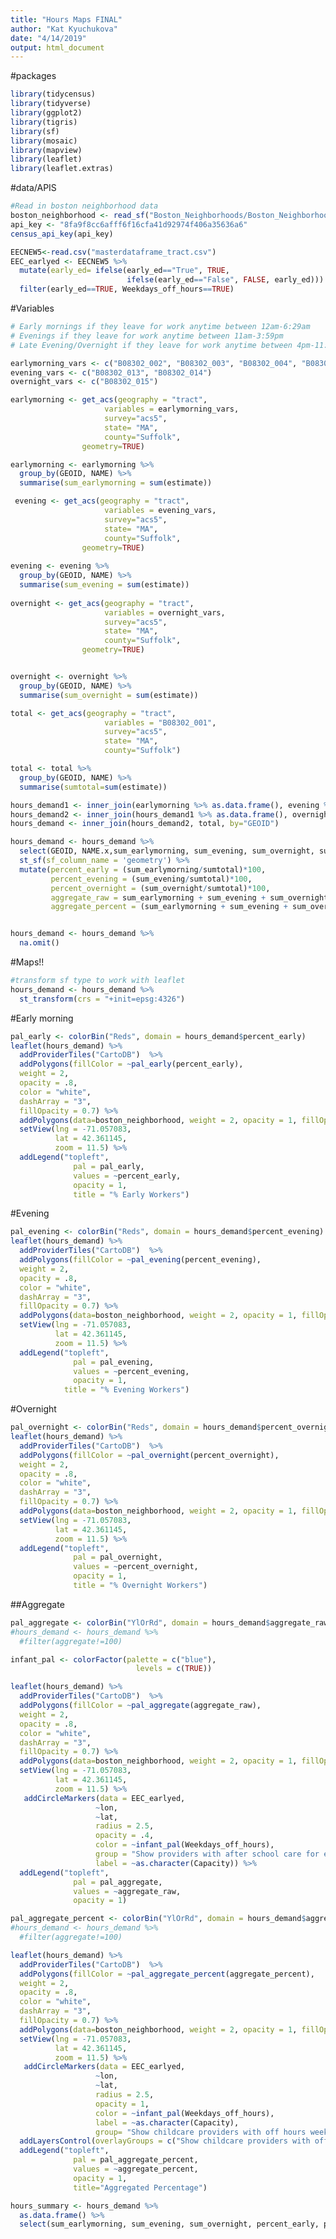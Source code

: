 ```yaml
---
title: "Hours Maps FINAL"
author: "Kat Kyuchukova"
date: "4/14/2019"
output: html_document
---
```


#packages
```r
library(tidycensus)
library(tidyverse)
library(ggplot2)
library(tigris)
library(sf)
library(mosaic)
library(mapview)
library(leaflet)
library(leaflet.extras)
```

#data/APIS
```r
#Read in boston neighborhood data
boston_neighborhood <- read_sf("Boston_Neighborhoods/Boston_Neighborhoods.shp")
api_key <- "8fa9f8cc6afff6f16cfa41d92974f406a35636a6"
census_api_key(api_key)

EECNEW5<-read.csv("masterdataframe_tract.csv")
EEC_earlyed <- EECNEW5 %>%
  mutate(early_ed= ifelse(early_ed=="True", TRUE,
                          ifelse(early_ed=="False", FALSE, early_ed))) %>%
  filter(early_ed==TRUE, Weekdays_off_hours==TRUE)
```



#Variables
```r
# Early mornings if they leave for work anytime between 12am-6:29am
# Evenings if they leave for work anytime between 11am-3:59pm
# Late Evening/Overnight if they leave for work anytime between 4pm-11:59pm

earlymorning_vars <- c("B08302_002", "B08302_003", "B08302_004", "B08302_005")
evening_vars <- c("B08302_013", "B08302_014")
overnight_vars <- c("B08302_015")

earlymorning <- get_acs(geography = "tract",
                     variables = earlymorning_vars,
                     survey="acs5",
                     state= "MA",
                     county="Suffolk",
                geometry=TRUE)

earlymorning <- earlymorning %>%
  group_by(GEOID, NAME) %>%
  summarise(sum_earlymorning = sum(estimate))

 evening <- get_acs(geography = "tract",
                     variables = evening_vars,
                     survey="acs5",
                     state= "MA",
                     county="Suffolk",
                geometry=TRUE)
 
evening <- evening %>%
  group_by(GEOID, NAME) %>%
  summarise(sum_evening = sum(estimate))
 
overnight <- get_acs(geography = "tract",
                     variables = overnight_vars,
                     survey="acs5",
                     state= "MA",
                     county="Suffolk",
                geometry=TRUE)


overnight <- overnight %>%
  group_by(GEOID, NAME) %>%
  summarise(sum_overnight = sum(estimate))

total <- get_acs(geography = "tract",
                     variables = "B08302_001",
                     survey="acs5",
                     state= "MA",
                     county="Suffolk")

total <- total %>%
  group_by(GEOID, NAME) %>%
  summarise(sumtotal=sum(estimate))

hours_demand1 <- inner_join(earlymorning %>% as.data.frame(), evening %>% as.data.frame(), by = "GEOID")
hours_demand2 <- inner_join(hours_demand1 %>% as.data.frame(), overnight %>% as.data.frame(), by="GEOID")
hours_demand <- inner_join(hours_demand2, total, by="GEOID")

hours_demand <- hours_demand %>%
  select(GEOID, NAME.x,sum_earlymorning, sum_evening, sum_overnight, sumtotal, geometry) %>%
  st_sf(sf_column_name = 'geometry') %>%
  mutate(percent_early = (sum_earlymorning/sumtotal)*100,
         percent_evening = (sum_evening/sumtotal)*100,
         percent_overnight = (sum_overnight/sumtotal)*100,
         aggregate_raw = sum_earlymorning + sum_evening + sum_overnight,
         aggregate_percent = (sum_earlymorning + sum_evening + sum_overnight)/sumtotal*100)


hours_demand <- hours_demand %>%
  na.omit()
```

#Maps!!
```r
#transform sf type to work with leaflet
hours_demand <- hours_demand %>%
  st_transform(crs = "+init=epsg:4326")
```

#Early morning
```r
pal_early <- colorBin("Reds", domain = hours_demand$percent_early)
leaflet(hours_demand) %>%
  addProviderTiles("CartoDB")  %>%
  addPolygons(fillColor = ~pal_early(percent_early),
  weight = 2,
  opacity = .8,
  color = "white",
  dashArray = "3",
  fillOpacity = 0.7) %>%
  addPolygons(data=boston_neighborhood, weight = 2, opacity = 1, fillOpacity=0, stroke=TRUE, color="black", label=~Name) %>% #adding neighborhood data
  setView(lng = -71.057083, 
          lat = 42.361145, 
          zoom = 11.5) %>%
  addLegend("topleft", 
              pal = pal_early, 
              values = ~percent_early,
              opacity = 1,
              title = "% Early Workers")
```


#Evening
```r
pal_evening <- colorBin("Reds", domain = hours_demand$percent_evening)
leaflet(hours_demand) %>%
  addProviderTiles("CartoDB")  %>%
  addPolygons(fillColor = ~pal_evening(percent_evening),
  weight = 2,
  opacity = .8,
  color = "white",
  dashArray = "3",
  fillOpacity = 0.7) %>%
  addPolygons(data=boston_neighborhood, weight = 2, opacity = 1, fillOpacity=0, stroke=TRUE, color="black", label=~Name) %>% #adding neighborhood data
  setView(lng = -71.057083, 
          lat = 42.361145, 
          zoom = 11.5) %>%
  addLegend("topleft", 
              pal = pal_evening, 
              values = ~percent_evening,
              opacity = 1,
            title = "% Evening Workers")
```


#Overnight
```r
pal_overnight <- colorBin("Reds", domain = hours_demand$percent_overnight)
leaflet(hours_demand) %>%
  addProviderTiles("CartoDB")  %>%
  addPolygons(fillColor = ~pal_overnight(percent_overnight),
  weight = 2,
  opacity = .8,
  color = "white",
  dashArray = "3",
  fillOpacity = 0.7) %>%
  addPolygons(data=boston_neighborhood, weight = 2, opacity = 1, fillOpacity=0, stroke=TRUE, color="black", label=~Name) %>% #adding neighborhood data
  setView(lng = -71.057083, 
          lat = 42.361145, 
          zoom = 11.5) %>%
  addLegend("topleft", 
              pal = pal_overnight, 
              values = ~percent_overnight,
              opacity = 1,
              title = "% Overnight Workers")
```



##Aggregate
```r
pal_aggregate <- colorBin("YlOrRd", domain = hours_demand$aggregate_raw)
#hours_demand <- hours_demand %>%
  #filter(aggregate!=100)

infant_pal <- colorFactor(palette = c("blue"),
                            levels = c(TRUE))

leaflet(hours_demand) %>%
  addProviderTiles("CartoDB")  %>%
  addPolygons(fillColor = ~pal_aggregate(aggregate_raw),
  weight = 2,
  opacity = .8,
  color = "white",
  dashArray = "3",
  fillOpacity = 0.7) %>%
  addPolygons(data=boston_neighborhood, weight = 2, opacity = 1, fillOpacity=0, stroke=TRUE, color="black", label=~Name) %>% #adding neighborhood data
  setView(lng = -71.057083, 
          lat = 42.361145, 
          zoom = 11.5) %>%
   addCircleMarkers(data = EEC_earlyed,
                   ~lon,
                   ~lat,
                   radius = 2.5,
                   opacity = .4,
                   color = ~infant_pal(Weekdays_off_hours),
                   group = "Show providers with after school care for early ed",
                   label = ~as.character(Capacity)) %>%
  addLegend("topleft", 
              pal = pal_aggregate, 
              values = ~aggregate_raw,
              opacity = 1)

pal_aggregate_percent <- colorBin("YlOrRd", domain = hours_demand$aggregate_percent)
#hours_demand <- hours_demand %>%
  #filter(aggregate!=100)

leaflet(hours_demand) %>%
  addProviderTiles("CartoDB")  %>%
  addPolygons(fillColor = ~pal_aggregate_percent(aggregate_percent),
  weight = 2,
  opacity = .8,
  color = "white",
  dashArray = "3",
  fillOpacity = 0.7) %>%
  addPolygons(data=boston_neighborhood, weight = 2, opacity = 1, fillOpacity=0, stroke=TRUE, color="black", label=~Name) %>% #adding neighborhood data
  setView(lng = -71.057083, 
          lat = 42.361145, 
          zoom = 11.5) %>%
   addCircleMarkers(data = EEC_earlyed,
                   ~lon,
                   ~lat,
                   radius = 2.5,
                   opacity = 1,
                   color = ~infant_pal(Weekdays_off_hours),
                   label = ~as.character(Capacity),
                   group= "Show childcare providers with off hours weekday care") %>%
  addLayersControl(overlayGroups = c("Show childcare providers with off hours weekday care")) %>%
  addLegend("topleft", 
              pal = pal_aggregate_percent, 
              values = ~aggregate_percent,
              opacity = 1,
              title="Aggregated Percentage")
```

```r
hours_summary <- hours_demand %>%
  as.data.frame() %>%
  select(sum_earlymorning, sum_evening, sum_overnight, percent_early, percent_evening)
```



